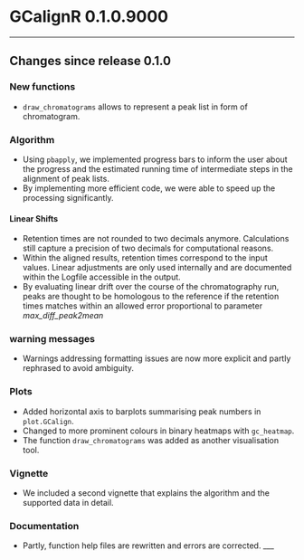 # GCalignR 0.1.0.9000

___

## Changes since release 0.1.0

### New functions
* `draw_chromatograms` allows to represent a peak list in form of chromatogram.

### Algorithm
* Using `pbapply`, we implemented progress bars to inform the user about the progress and the estimated running time of intermediate steps in the alignment of peak lists.
* By implementing more efficient code, we were able to speed up the processing significantly. 

#### Linear Shifts
* Retention times are not rounded to two decimals anymore. Calculations still capture a precision of two decimals for computational reasons.
* Within the aligned results, retention times correspond to the input values. Linear adjustments are only used internally and are documented within the Logfile accessible in the output.
* By evaluating linear drift over the course of the chromatography run, peaks are thought to be homologous to the reference if the retention times matches within an allowed error proportional to parameter _max\_diff\_peak2mean_

### warning messages
* Warnings addressing formatting issues are now more explicit and partly rephrased to avoid ambiguity.

### Plots 
* Added horizontal axis to barplots summarising peak numbers in `plot.GCalign`.
* Changed to more prominent colours in binary heatmaps with `gc_heatmap`.
* The function `draw_chromatograms` was added as another visualisation tool. 

### Vignette
* We included a second vignette that explains the algorithm and the supported data in detail.

### Documentation
* Partly, function help files are rewritten and errors are corrected.
___



